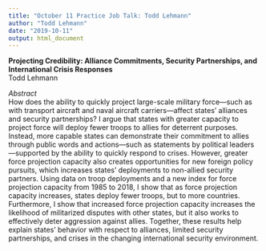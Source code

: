 ```yaml
---
title: "October 11 Practice Job Talk: Todd Lehmann"
author: "Todd Lehmann"
date: "2019-10-11"
output: html_document
---
```


**Projecting Credibility: Alliance Commitments, Security Partnerships, and International Crisis Responses**\
Todd Lehmann\

*Abstract*\
How does the ability to quickly project large-scale military force—such as with transport aircraft and naval aircraft carriers—affect states’ alliances and security partnerships? I argue that states with greater capacity to project force will deploy fewer troops to allies for deterrent purposes. Instead, more capable states can demonstrate their commitment to allies through public words and actions—such as statements by political leaders—supported by the ability to quickly respond to crises. However, greater force projection capacity also creates opportunities for new foreign policy pursuits, which increases states’ deployments to non-allied security partners. Using data on troop deployments and a new index for force projection capacity from 1985 to 2018, I show that as force projection capacity increases, states deploy fewer troops, but to more countries. Furthermore, I show that increased force projection capacity increases the likelihood of militarized disputes with other states, but it also works to effectively deter aggression against allies. Together, these results help explain states’ behavior with respect to alliances, limited security partnerships, and crises in the changing international security environment.
